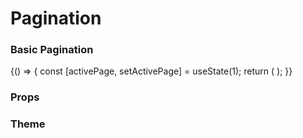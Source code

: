 
<Meta title="Core" component={Pagination} />

# Pagination

### Basic Pagination

<Preview withToolbar>
    <Story name="Pagination">
        {() => {
            const [activePage, setActivePage] = useState(1);
            return (
                <DummyWrapper>
                    <Pagination
                        activePage={activePage}
                        totalItems={number('Total Items', 1000)}
                        itemsPerPage={number('Items per page', 20)}
                        hidePrevNextLinks={boolean('Hide Prev Next Links', false)}
                        onPageClick={setActivePage}
                    />
                </DummyWrapper>
            );
        }}
    </Story>
</Preview>

### Props

<Props of={Pagination} />

### Theme

<Props of={ThemeInterface} />
